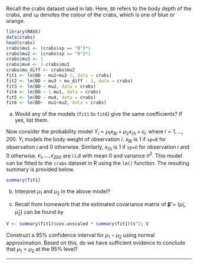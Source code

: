 
Recall the crabs dataset used in lab. Here, `BD` refers to the body depth of the crabs, and `sp` denotes the colour of the crabs, which is one of blue or orange.

```r
library(MASS)
data(crabs)
head(crabs)
crabs$mu1 <- (crabs$sp == "B")*1
crabs$mu2 <- (crabs$sp == "O")*1
crabs$mu3 <- 1
crabs$mu4 <- 1-crabs$mu1
crabs$mu_diff <- crabs$mu2
fit1 <- lm(BD ~ mu1+mu2-1, data = crabs)
fit2 <- lm(BD ~ mu3 + mu_diff - 1, data = crabs)
fit3 <- lm(BD ~ mu2, data = crabs)
fit4 <- lm(BD ~ 1-mu1, data = crabs)
fit5 <- lm(BD ~ mu4, data = crabs)
fit6 <- lm(BD~  mu1+mu2, data = crabs)
```
(a) Would any of the models (`fit1` to `fit6`) give the same coefficients? If yes, list them.

Now consider the probability model $Y_i = \mu_1x_{Bi} + \mu_2x_{Oi} + \epsilon_i$, where $i=1,\dots,200$. $Y_i$ models the body weight of observation $i$. 
$x_{Bi}$ is 1 if `sp=B` for observation $i$ and 0 otherwise. 
Similarly, $x_{Oi}$ is 1 if `sp=O` for observation $i$ and 0 otherwise. 
$\epsilon_1,\dots,\epsilon_{200}$ are i.i.d with mean 0 and variance $\sigma^2$. 
This model can be fitted to the `crabs` dataset in R using the `lm()` function. The resulting summary is provided below.
```r
summary(fit1)
```

(b) Interpret $\mu_1$ and $\mu_2$ in the above model?

(c) Recall from homework that the estimated covariance matrix of $\boldsymbol{\hat{\beta}} = (\hat{\mu}_1,\hat{\mu}_2)$ can be found by  
```r
V <- summary(fit1)$cov.unscaled * summary(fit1)$s^2; V
```
Construct a 95% confidence interval for $\mu_1-\mu_2$ using normal approximation. Based on this, do we have sufficient evidence to conclude that $\mu_1=\mu_2$ at the 95% level?

----------- 

